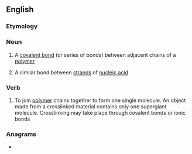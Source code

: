 {{also|cross-link}}
==English==

===Etymology===
{{prefix|en|cross|link}}

===Noun===
{{en-noun}}

# {{lb|en|chemistry}} A [[covalent bond]] (or series of bonds) between adjacent chains of a [[polymer]]
# {{lb|en|biochemistry}} A similar bond between [[strand]]s of [[nucleic acid]]

===Verb===
{{en-verb}}

# {{lb|en|chemistry}} To join [[polymer]] chains together to form one single molecule. An object made from a crosslinked material contains only one supergiant molecule. Crosslinking may take place through covalent bonds or ionic bonds

===Anagrams===
* {{anagrams|en|a=ciklnorss|cornsilks}}